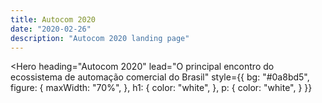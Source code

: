 ```yaml
---
title: Autocom 2020
date: "2020-02-26"
description: "Autocom 2020 landing page"
---
```

<Hero
  heading="Autocom 2020"
  lead="O principal encontro do ecossistema de automação comercial do Brasil"
  style={{
    bg: "#0a8bd5",
    figure: {
      maxWidth: "70%",
    },
    h1: {
      color: "white",
    },
    p: {
      color: "white",
    }
  }}
>
</Hero>
